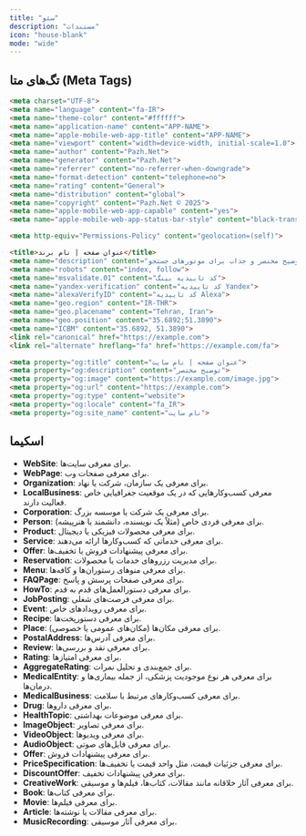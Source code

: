 ```yaml
---
title: "سئو"
description: "مستندات"
icon: "house-blank"
mode: "wide"
---
```


## تگ‌های متا (Meta Tags)

<CodeGroup>

```html Meta Tags
<meta charset="UTF-8">
<meta name="language" content="fa-IR">
<meta name="theme-color" content="#ffffff">
<meta name="application-name" content="APP-NAME">
<meta name="apple-mobile-web-app-title" content="APP-NAME">
<meta name="viewport" content="width=device-width, initial-scale=1.0">
<meta name="author" content="Pazh.Net">
<meta name="generator" content="Pazh.Net">
<meta name="referrer" content="no-referrer-when-downgrade">
<meta name="format-detection" content="telephone=no">
<meta name="rating" content="General">
<meta name="distribution" content="global">
<meta name="copyright" content="Pazh.Net © 2025">
<meta name="apple-mobile-web-app-capable" content="yes">
<meta name="apple-mobile-web-app-status-bar-style" content="black-translucent">

<meta http-equiv="Permissions-Policy" content="geolocation=(self)">

<title>عنوان صفحه | نام برند</title>
<meta name="description" content="توضیح مختصر و جذاب برای موتورهای جستجو.">
<meta name="robots" content="index, follow">
<meta name="msvalidate.01" content="کد تاییدیه بینگ">
<meta name="yandex-verification" content="کد تاییدیه Yandex">
<meta name="alexaVerifyID" content="کد تاییدیه Alexa">
<meta name="geo.region" content="IR-THR">
<meta name="geo.placename" content="Tehran, Iran">
<meta name="geo.position" content="35.6892;51.3890">
<meta name="ICBM" content="35.6892, 51.3890">
<link rel="canonical" href="https://example.com">
<link rel="alternate" hreflang="fa" href="https://example.com/fa">

<meta property="og:title" content="عنوان صفحه | نام سایت">
<meta property="og:description" content="توضیح مختصر">
<meta property="og:image" content="https://example.com/image.jpg">
<meta property="og:url" content="https://example.com">
<meta property="og:type" content="website">
<meta property="og:locale" content="fa_IR">
<meta property="og:site_name" content="نام سایت">
```

</CodeGroup>

## اسکیما

- **WebSite**: برای معرفی سایت‌ها.
- **WebPage**: برای معرفی صفحات وب.
- **Organization**: برای معرفی یک سازمان، شرکت یا نهاد.
- **LocalBusiness**: معرفی کسب‌وکارهایی که در یک موقعیت جغرافیایی خاص فعالیت دارند.
- **Corporation**: برای معرفی یک شرکت یا موسسه بزرگ.
- **Person**: برای معرفی فردی خاص (مثلاً یک نویسنده، دانشمند یا هنرپیشه).
- **Product**: برای معرفی محصولات فیزیکی یا دیجیتال.
- **Service**: برای معرفی خدماتی که کسب‌وکارها ارائه می‌دهند.
- **Offer**: برای معرفی پیشنهادات فروش یا تخفیف‌ها.
- **Reservation**: برای مدیریت رزروهای خدمات یا محصولات.
- **Menu**: برای معرفی منوهای رستوران‌ها و کافه‌ها.
- **FAQPage**: برای معرفی صفحات پرسش و پاسخ.
- **HowTo**: برای معرفی دستورالعمل‌های قدم به قدم.
- **JobPosting**: برای معرفی فرصت‌های شغلی.
- **Event**: برای معرفی رویدادهای خاص.
- **Recipe**: برای معرفی دستورپخت‌ها.
- **Place**: برای معرفی مکان‌ها (مکان‌های عمومی یا خصوصی).
- **PostalAddress**: برای معرفی آدرس‌ها.
- **Review**: برای معرفی نقد و بررسی‌ها.
- **Rating**: برای معرفی امتیازها.
- **AggregateRating**: برای جمع‌بندی و تحلیل نمرات.
- **MedicalEntity**: برای معرفی هر نوع موجودیت پزشکی، از جمله بیماری‌ها و درمان‌ها.
- **MedicalBusiness**: برای معرفی کسب‌وکارهای مرتبط با سلامت.
- **Drug**: برای معرفی داروها.
- **HealthTopic**: برای معرفی موضوعات بهداشتی.
- **ImageObject**: برای معرفی تصاویر.
- **VideoObject**: برای معرفی ویدیوها.
- **AudioObject**: برای معرفی فایل‌های صوتی.
- **Offer**: برای معرفی پیشنهادات فروش.
- **PriceSpecification**: برای معرفی جزئیات قیمت، مثل واحد قیمت یا تخفیف‌ها.
- **DiscountOffer**: برای معرفی پیشنهادات تخفیف.
- **CreativeWork**: برای معرفی آثار خلاقانه مانند مقالات، کتاب‌ها، فیلم‌ها و موسیقی.
- **Book**: برای معرفی کتاب‌ها.
- **Movie**: برای معرفی فیلم‌ها.
- **Article**: برای معرفی مقالات یا نوشته‌ها.
- **MusicRecording**: برای معرفی آثار موسیقی.